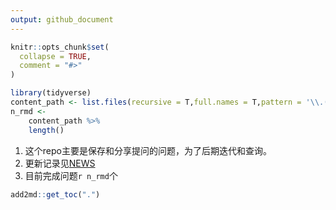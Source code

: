 ```yaml
---
output: github_document
---
```


<!-- README.md is generated from README.Rmd. Please edit that file -->

```r
knitr::opts_chunk$set(
  collapse = TRUE,
  comment = "#>"
)
```

```r
library(tidyverse)
content_path <- list.files(recursive = T,full.names = T,pattern = '\\.(Rmd|ipynb)$')
n_rmd <- 
    content_path %>% 
    length()
```

1. 这个repo主要是保存和分享提问的问题，为了后期迭代和查询。
1. 更新记录见[NEWS](NEWS.md)
1. 目前完成问题`r n_rmd`个

```r
add2md::get_toc(".")
```

